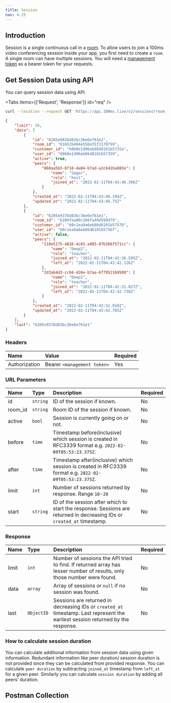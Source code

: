 ```yaml
---
title: Session
nav: 4.25
---
```


## Introduction

Session is a single continuous call in a [room](room). To allow users to join a 100ms video conferencing session inside your app, you first need to create a `room`. A single room can have multiple sessions. You will need a [management token](../foundation/authentication-and-tokens) as a bearer token for your requests.

## Get Session Data using API

You can query session data using API.

<GetRequest
    title="Get Session API"
    desp="This endpoint is used to get sessions. "
    url="https://api.100ms.live/v2/sessions"
/>

<Tabs items={['Request', 'Response']} id="req" />

<Tab id="req-0">

```bash
curl --location --request GET 'https://api.100ms.live/v2/sessions?room_id=61652b404e556e35f2179759' -H 'Authorization: Bearer {{management_token}}'
```

</Tab>
<Tab id="req-1">

<Response res="200: OK" />

```json
{
    "limit": 10,
    "data": [
        {
            "id": "6205e9826d83bc36e6e761e2",
            "room_id": "61652b404e556e35f2179759",
            "customer_id": "60b8e1d96eb86d8101b5735a",
            "user_id": "60b8e1d96eb86d8101b57359",
            "active": true,
            "peers": {
                "860aa563-6f18-4a04-b7ad-a2cb41ba883e": {
                    "name": "Sagar",
                    "role": "host",
                    "joined_at": "2022-02-11T04:43:46.306Z"
                }
            },
            "created_at": "2022-02-11T04:43:46.294Z",
            "updated_at": "2022-02-11T04:43:46.75Z"
        },
        {
            "id": "6205e9376d83bc36e6e761e1",
            "room_id": "6204fea00c108fa49d599d79",
            "customer_id": "60c1ea9a6eb86d8101b57570",
            "user_id": "60c1ea9a6eb86d8101b5756f",
            "active": false,
            "peers": {
                "210e5175-4816-4c65-a985-07b366f571cc": {
                    "name": "Deep2",
                    "role": "teacher",
                    "joined_at": "2022-02-11T04:42:36.595Z",
                    "left_at": "2022-02-11T04:42:42.126Z"
                },
                "2d3ab4d3-cc04-426e-b7aa-6f7952169509": {
                    "name": "Deep2",
                    "role": "teacher",
                    "joined_at": "2022-02-11T04:42:31.027Z",
                    "left_at": "2022-02-11T04:42:42.738Z"
                }
            },
            "created_at": "2022-02-11T04:42:31.018Z",
            "updated_at": "2022-02-11T04:42:42.785Z"
        }
    ],
    "last": "6205e9376d83bc36e6e761e1"
}
```

</Tab>

### Headers

| Name                | Value                       | Required |
| :------------------ | :-------------------------- | :------- |
| Authorization <br/> | Bearer `<management token>` | Yes      |

### URL Parameters

| Name          | Type     | Description                                                                                                             | Required |
| :------------ | :------- | :---------------------------------------------------------------------------------------------------------------------- | :------- |
| id <br/>      | `string` | ID of the session if known.                                                                                             | No       |
| room_id <br/> | `string` | Room ID of the session if known.                                                                                        | No       |
| active <br/>  | `bool`   | Session is currently going on or not.                                                                                   | No       |
| before <br/>  | `time`   | Timestamp before(inclusive) which session is created in RFC3339 format e.g. `2022-02-09T05:53:23.375Z`.                 | No       |
| after <br/>   | `time`   | Timestamp after(inclusive) which session is created in RFC3339 format e.g. `2022-02-09T05:53:23.375Z`.                  | No       |
| limit <br/>   | `int`    | Number of sessions returned by response. Range `10`-`20`                                                                | No       |
| start <br/>   | `string` | ID of the session after which to start the response. Sessions are returned in decreasing IDs or `created_at` timestamp. | No       |

### Response

| Name        | Type       | Description                                                                                                                      | Required |
| :---------- | :--------- | :------------------------------------------------------------------------------------------------------------------------------- | :------- |
| limit <br/> | `int`      | Number of sessions the API tried to find. If returned array has lesser number of results, only those number were found.          | No       |
| data <br/>  | `array`    | Array of sessions or `null` if no session was found.                                                                             | No       |
| last <br/>  | `ObjectID` | Sessions are returned in decreasing IDs or `created_at` timestamp. Last represent the earliest session returned by the response. | No       |

### How to calculate session duration

You can calculate additional information from session data using given information. Redundant information like peer duration/ session duration is not provided since they can be calculated from provided response. You can calculate `peer duration` by subtracting `joined_at` timestamp from `left_at` for a given peer. Similarly you can calculate `session duration` by adding all peers' duration.

## Postman Collection

<DownloadCollection type="rooms" />
